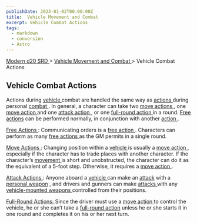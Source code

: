 ```yaml
---
publishDate: 2023-01-02T00:00:00Z
title:  Vehicle Movement and Combat 
excerpt: Vehicle Combat Actions
tags:
  - markdown
  - conversion
  - Astro
---
```


[ Modern d20 SRD ](/#modernD20) > [ Vehicle Movement and Combat ](modern-d20-srd-vehicle-movement-and-combat-index) > Vehicle Combat Actions

##  Vehicle Combat Actions

Actions during [ vehicle ](modern-d20-srd-equipment-equipment-vehicles) combat
are handled the same way as [ actions ](modern-d20-srd-combat-actions-in-combat) during personal [ combat ](modern-d20-srd-combat-combat-cycle) . In
general, a character can take two [ move actions ](modern-d20-srd-combat-move-actions) , one [ move action ](modern-d20-srd-combat-move-actions) and one [attack action ](modern-d20-srd-combat-attack-actions) , or one [ full-round action ](modern-d20-srd-combat-full-round-actions) in a round. [ Free actions](modern-d20-srd-combat-action-types) can be performed normally, in
conjunction with another [ action ](modern-d20-srd-combat-action-types) .

[ Free Actions ](modern-d20-srd-combat-action-types) : Communicating orders is
a [ free action ](modern-d20-srd-combat-action-types) . Characters can perform
as many [ free actions ](modern-d20-srd-combat-action-types) as the GM permits
in a single round.

[ Move Actions ](modern-d20-srd-combat-move-actions) : Changing position
within a [ vehicle ](modern-d20-srd-equipment-equipment-vehicles) is usually a
[ move action ](modern-d20-srd-combat-move-actions) , especially if the
character has to trade places with another character. If the character’s [movement ](modern-d20-srd-combat-movement-and-position) is short and
unobstructed, the character can do it as the equivalent of a 5-foot step.
Otherwise, it requires a [ move action ](modern-d20-srd-combat-move-actions) .

[ Attack Actions ](modern-d20-srd-combat-attack-actions) : Anyone aboard a [vehicle ](modern-d20-srd-equipment-equipment-vehicles) can make an [ attack](modern-d20-srd-combat-attack-roll) with a [ personal weapon](modern-d20-srd-equipment-equipment-weapons) , and drivers and gunners can
make [ attacks ](modern-d20-srd-combat-attack-roll) with any [ vehicle-mounted weapons ](modern-d20-srd-equipment-military-vehicles) controlled from their
positions.

[ Full-Round Actions: ](modern-d20-srd-combat-full-round-actions) Since the
driver must use a [ move action ](modern-d20-srd-combat-move-actions) to
control the vehicle, he or she can’t take a [ full-round action](modern-d20-srd-combat-full-round-actions) unless he or she starts it in one
round and completes it on his or her next turn.


